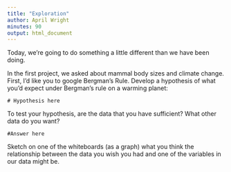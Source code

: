 ```yaml
---
title: "Exploration"
author: April Wright
minutes: 90
output: html_document
---
```


Today, we're going to do something a little different than we have been doing.

In the first project, we asked about mammal body sizes and climate change. First, I'd like you to google Bergman's Rule.
Develop a hypothesis of what you'd expect under Bergman's rule on a warming planet:

```
# Hypothesis here
```

To test your hypothesis, are the data that you have sufficient? What other data do you want?

```
#Answer here
```

Sketch on one of the whiteboards (as a graph) what you think the relationship between the data you wish you had and one of the variables in our data might be.



